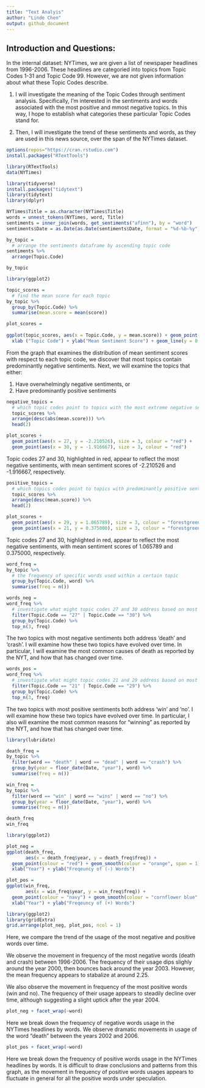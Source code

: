 ```yaml
---
title: "Text Analyis"
author: "Linde Chen"
output: github_document
---
```


## Introduction and Questions:

In the internal dataset: NYTimes, we are given a list of newspaper headlines from 1996-2006. These headlines are categoried into topics from Topic Codes 1-31 and Topic Code 99. However, we are not given information about what these Topic Codes describe. 

1. I will investigate the meaning of the Topic Codes through sentiment analysis. Specifically, I'm interested in the sentiments and words associated with the most positive and mmost negative topics. In this way, I hope to establish what categories these particular Topic Codes stand for. 

2. Then, I will investigate the trend of these sentiments and words, as they are used in this news source, over the span of the NYTimes dataset. 

```r
options(repos="https://cran.rstudio.com")
install.packages("RTextTools")

library(RTextTools)
data(NYTimes)
```

```r
library(tidyverse)
install.packages("tidytext")
library(tidytext)
library(dplyr)
```

```r
NYTimes$Title = as.character(NYTimes$Title)
words = unnest_tokens(NYTimes, word, Title)
sentiments = inner_join(words, get_sentiments("afinn"), by = "word")
sentiments$Date = as.Date(as.Date(sentiments$Date, format = "%d-%b-%y"), format = "%y-%b-%d")
```

```r
by_topic = 
  # arrange the sentiments dataframe by ascending topic code
sentiments %>%
  arrange(Topic.Code)

by_topic
```

```r
library(ggplot2)

topic_scores = 
  # find the mean score for each topic 
by_topic %>%
  group_by(Topic.Code) %>%
  summarise(mean.score = mean(score))
```

```r
plot_scores = 
  
ggplot(topic_scores, aes(x = Topic.Code, y = mean.score)) + geom_point(colour = "blue") +
  xlab ("Topic Code") + ylab("Mean Sentiment Score") + geom_line(y = 0, colour = "navy")
```


From the graph that examines the distribution of mean sentiment scores with respect to each topic code, we discover that most topics contain predominantly negative sentiments. Next, we will examine the topics that either:

1. Have overwhelmingly negative sentiments, or
2. Have predominantly positive sentiments 

```r
negative_topics = 
  # which topic codes point to topics with the most extreme negative sentiments?
  topic_scores %>% 
  arrange(desc(abs(mean.score))) %>%
  head(2)
```

```r
plot_scores + 
  geom_point(aes(x = 27, y = -2.210526), size = 3, colour = "red") +
  geom_point(aes(x = 30, y = -1.916667), size = 3, colour = "red")
```

Topic codes 27 and 30, highlighted in red, appear to reflect the most negative sentiments, with mean sentiment scores of -2.210526	and -1.916667, respectively.	

```r
positive_topics = 
  # which topics codes point to topics with predominantly positive sentiments?
  topic_scores %>%
  arrange(desc(mean.score)) %>%
  head(2)
```

```r
plot_scores + 
  geom_point(aes(x = 29, y = 1.065789), size = 3, colour = "forestgreen") +
  geom_point(aes(x = 21, y = 0.375000), size = 3, colour = "forestgreen")
```

Topic codes 27 and 30, highlighted in red, appear to reflect the most negative sentiments, with mean sentiment scores of 1.065789 and 0.375000, respectively. 

```r
word_freq = 
by_topic %>%
  # the frequency of specific words used within a certain topic
  group_by(Topic.Code, word) %>%
  summarise(freq = n())
```

```r
words_neg = 
word_freq %>%
  # investigate what might topic codes 27 and 30 address based on most frequent words used in subject
  filter(Topic.Code == "27" | Topic.Code == "30") %>%
  group_by(Topic.Code) %>%
  top_n(3, freq)
```

The two topics with most negative sentiments both address 'death' and 'crash'. I will examine how these two topics have evolved over time. In particular, I will examine the most common causes of death as reported by the NYT, and how that has changed over time. 

```r
words_pos = 
word_freq %>%
  # investigate what might topic codes 21 and 29 address based on most frequent words used in subject
  filter(Topic.Code == "21" | Topic.Code == "29") %>%
  group_by(Topic.Code) %>%
  top_n(3, freq)
```

The two topics with most positive sentiments both address 'win' and 'no'. I will examine how these two topics have evolved over time. In particular, I also will examine the most common reasons for "winning" as reported by the NYT, and how that has changed over time.

```r
library(lubridate)

death_freq = 
by_topic %>%
  filter(word == "death" | word == "dead" | word == "crash") %>%
  group_by(year = floor_date(Date, "year"), word) %>%
  summarise(freq = n())

win_freq = 
by_topic %>%
  filter(word == "win" | word == "wins" | word == "no") %>%
  group_by(year = floor_date(Date, "year"), word) %>%
  summarise(freq = n())
```

```r
death_freq
win_freq
```

```r
library(ggplot2)

plot_neg = 
ggplot(death_freq, 
       aes(x = death_freq$year, y = death_freq$freq)) + 
  geom_point(colour = "red") + geom_smooth(colour = "orange", span = 1) +
  xlab("Year") + ylab("Freqeuncy of (-) Words") 
```

```r
plot_pos = 
ggplot(win_freq, 
       aes(x = win_freq$year, y = win_freq$freq)) + 
  geom_point(colour = "navy") + geom_smooth(colour = "cornflower blue", span = 1) +
  xlab("Year") + ylab("Freqeuncy of (+) Words")
```

```r
library(ggplot2)
library(gridExtra)
grid.arrange(plot_neg, plot_pos, ncol = 1)
```

Here, we compare the trend of the usage of the most negative and positive words over time. 

We observe the movement in frequency of the most negative words (death and crash) between 1996-2006. The frequency of their usage dips slighly around the year 2000, then bounces back around the year 2003. However, the mean frequency appears to stabalize at around 2.25. 

We also observe the movement in frequency of the most positive words (win and no). The frequency of their usage appears to steadily decline over time, although suggesting a slight uptick after the year 2004. 

```r
plot_neg + facet_wrap(~word)
```

Here we break down the frequency of negative words usage in the NYTimes headlines by words. We observe dramatic movements in usage of the word "death" between the years 2002 and 2006.

```r
plot_pos + facet_wrap(~word)
```

Here we break down the frequency of positive words usage in the NYTimes headlines by words. It is difficult to draw conclusions and patterns from this graph, as the movement in frequency of positive words usages appears to fluctuate in general for all the positive words under speculation. 
